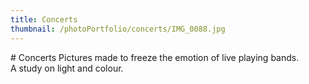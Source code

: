 ```yaml
---
title: Concerts
thumbnail: /photoPortfolio/concerts/IMG_0088.jpg
---
```


<section>
# Concerts
Pictures made to freeze the emotion of live playing bands.
</section>

<PhotoComponent url="/photoPortfolio/concerts/IMG_0267.jpg" title= "Jumping" aspect="horizontal"/>
<PhotoComponent url="/photoPortfolio/concerts/IMG_0088.jpg"
  title=""
  aspect="vertical"/>
<section>
	A study on light and colour.
</section>
<PhotoComponent url="/photoPortfolio/concerts/IMG_0068.jpg"
title=""
  aspect="vertical"/>
<div className="w-48 h-48 block bg-red-600"/>
<PhotoComponent url="/photoPortfolio/concerts/IMG_2347.jpg"
  title=""
  aspect="vertical"/>
<PhotoComponent url="/photoPortfolio/concerts/IMG_0422.jpg"
  title=""
  aspect="vertical"/>
<PhotoComponent url="/photoPortfolio/concerts/IMG_3003-2.jpg"
  title=""
  aspect="vertical"/>
<PhotoComponent url="/photoPortfolio/concerts/IMG_0073.jpg"
  title=""
  aspect="vertical"/>
 <PhotoComponent url="/photoPortfolio/concerts/IMG_0461.jpg"
  title=""
  aspect="vertical"/>
<PhotoComponent url="/photoPortfolio/concerts/IMG_0552-2.jpg"
  title=""
  aspect="horizontal"/>
